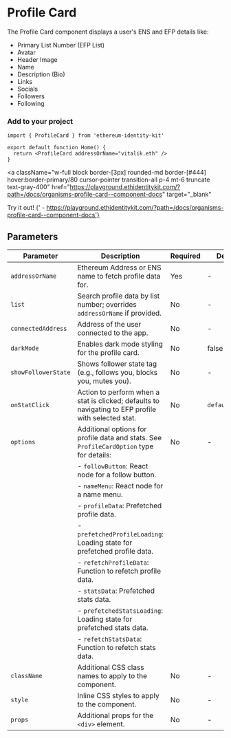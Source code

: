 
# Profile Card

The Profile Card component displays a user's ENS and EFP details like:

- Primary List Number (EFP List)
- Avatar
- Header Image
- Name
- Description (Bio)
- Links
- Socials
- Followers
- Following

### Add to your project

```tsx copy
import { ProfileCard } from 'ethereum-identity-kit'

export default function Home() {
  return <ProfileCard addressOrName="vitalik.eth" />
}
```

<a
  className="w-full block border-[3px] rounded-md border-[#444] hover:border-primary/80 cursor-pointer transition-all p-4 mt-6 truncate text-gray-400"
  href="https://playground.ethidentitykit.com/?path=/docs/organisms-profile-card--component-docs"
  target="_blank"
>
  <span className="text-primary">Try it out!</span>
  <span className="text-gray-400">
    {' - https://playground.ethidentitykit.com/?path=/docs/organisms-profile-card--component-docs'}
  </span>
</a>

<div className="w-full bg-[#222] border-[3px] rounded-md border-[#444] p-8 mt-6 flex justify-center items-center">
  <ProfileCard addressOrName="vitalik.eth" darkMode={true} />
</div>

## Parameters

| Parameter           | Description                                                                                         | Required | Default Value        |
| ------------------- | --------------------------------------------------------------------------------------------------- | -------- | -------------------- |
| `addressOrName`     | Ethereum Address or ENS name to fetch profile data for.                                             | Yes      | -                    |
| `list`              | Search profile data by list number; overrides `addressOrName` if provided.                          | No       | -                    |
| `connectedAddress`  | Address of the user connected to the app.                                                           | No       | -                    |
| `darkMode`          | Enables dark mode styling for the profile card.                                                     | No       | false                |
| `showFollowerState` | Shows follower state tag (e.g., follows you, blocks you, mutes you).                                | No       | -                    |
| `onStatClick`       | Action to perform when a stat is clicked; defaults to navigating to EFP profile with selected stat. | No       | `defaultOnStatClick` |
| `options`           | Additional options for profile data and stats. See `ProfileCardOption` type for details:            | No       | -                    |
|                     | - `followButton`: React node for a follow button.                                                   |          |                      |
|                     | - `nameMenu`: React node for a name menu.                                                           |          |                      |
|                     | - `profileData`: Prefetched profile data.                                                           |          |                      |
|                     | - `prefetchedProfileLoading`: Loading state for prefetched profile data.                            |          |                      |
|                     | - `refetchProfileData`: Function to refetch profile data.                                           |          |                      |
|                     | - `statsData`: Prefetched stats data.                                                               |          |                      |
|                     | - `prefetchedStatsLoading`: Loading state for prefetched stats data.                                |          |                      |
|                     | - `refetchStatsData`: Function to refetch stats data.                                               |          |                      |
| `className`         | Additional CSS class names to apply to the component.                                               | No       | -                    |
| `style`             | Inline CSS styles to apply to the component.                                                        | No       | -                    |
| `props`             | Additional props for the `<div>` element.                                                           | No       | -                    |
